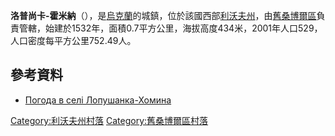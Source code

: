 {{coord|49|18|25|N|22|57|46|E|scale:100000|display=title}}

'''洛普尚卡-霍米納'''（{{lang-uk|Лопушанка-Хомина}}），是[[烏克蘭|烏克蘭]]的城鎮，位於該國西部[[利沃夫州|利沃夫州]]，由[[舊桑博爾區|舊桑博爾區]]負責管轄，始建於1532年，面積0.7平方公里，海拔高度434米，2001年人口529，人口密度每平方公里752.49人。

==參考資料==
* [http://weather.in.ua/ua/l'vovskaja/13847 Погода в селі Лопушанка-Хомина] {{Wayback|url=http://weather.in.ua/ua/l%27vovskaja/13847 |date=20111221160301 }}

[[Category:利沃夫州村落|Category:利沃夫州村落]]
[[Category:舊桑博爾區村落|Category:舊桑博爾區村落]]


{{Lviv-geo-stub}}